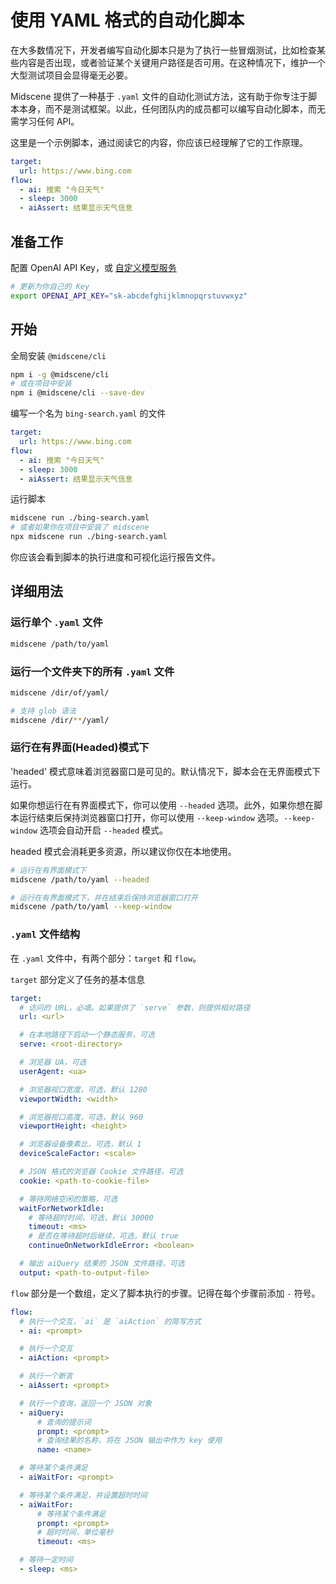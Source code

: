 # 使用 YAML 格式的自动化脚本

在大多数情况下，开发者编写自动化脚本只是为了执行一些冒烟测试，比如检查某些内容是否出现，或者验证某个关键用户路径是否可用。在这种情况下，维护一个大型测试项目会显得毫无必要。

⁠Midscene 提供了一种基于 `.yaml` 文件的自动化测试方法，这有助于你专注于脚本本身，而不是测试框架。以此，任何团队内的成员都可以编写自动化脚本，而无需学习任何 API。

这里是一个示例脚本，通过阅读它的内容，你应该已经理解了它的工作原理。

```yaml
target:
  url: https://www.bing.com
flow:
  - ai: 搜索 "今日天气"
  - sleep: 3000
  - aiAssert: 结果显示天气信息
```

## 准备工作

配置 OpenAI API Key，或 [自定义模型服务](./model-provider.html)

```bash
# 更新为你自己的 Key
export OPENAI_API_KEY="sk-abcdefghijklmnopqrstuvwxyz"
```

## 开始

全局安装 `@midscene/cli` 

```bash
npm i -g @midscene/cli
# 或在项目中安装
npm i @midscene/cli --save-dev
```

编写一个名为 `bing-search.yaml` 的文件

```yaml
target:
  url: https://www.bing.com
flow:
  - ai: 搜索 "今日天气"
  - sleep: 3000
  - aiAssert: 结果显示天气信息
```

运行脚本

```bash
midscene run ./bing-search.yaml
# 或者如果你在项目中安装了 midscene
npx midscene run ./bing-search.yaml
```

你应该会看到脚本的执行进度和可视化运行报告文件。

## 详细用法

### 运行单个 `.yaml` 文件

```bash
midscene /path/to/yaml
```

### 运行一个文件夹下的所有 `.yaml` 文件

```bash
midscene /dir/of/yaml/

# 支持 glob 语法
midscene /dir/**/yaml/
```

### 运行在有界面(Headed)模式下

'headed' 模式意味着浏览器窗口是可见的。默认情况下，脚本会在无界面模式下运行。

如果你想运行在有界面模式下，你可以使用 `--headed` 选项。此外，如果你想在脚本运行结束后保持浏览器窗口打开，你可以使用 `--keep-window` 选项。`--keep-window` 选项会自动开启 `--headed` 模式。

headed 模式会消耗更多资源，所以建议你仅在本地使用。

```bash
# 运行在有界面模式下
midscene /path/to/yaml --headed

# 运行在有界面模式下，并在结束后保持浏览器窗口打开
midscene /path/to/yaml --keep-window
```

### `.yaml` 文件结构

在 `.yaml` 文件中，有两个部分：`target` 和 `flow`。

`target` 部分定义了任务的基本信息

```yaml
target:
  # 访问的 URL，必填。如果提供了 `serve` 参数，则提供相对路径
  url: <url>

  # 在本地路径下启动一个静态服务，可选
  serve: <root-directory>

  # 浏览器 UA，可选
  userAgent: <ua>

  # 浏览器视口宽度，可选，默认 1280
  viewportWidth: <width>

  # 浏览器视口高度，可选，默认 960
  viewportHeight: <height>

  # 浏览器设备像素比，可选，默认 1
  deviceScaleFactor: <scale>

  # JSON 格式的浏览器 Cookie 文件路径，可选
  cookie: <path-to-cookie-file>

  # 等待网络空闲的策略，可选
  waitForNetworkIdle:
    # 等待超时时间，可选，默认 30000
    timeout: <ms>
    # 是否在等待超时后继续，可选，默认 true
    continueOnNetworkIdleError: <boolean>

  # 输出 aiQuery 结果的 JSON 文件路径，可选
  output: <path-to-output-file>
```

`flow` 部分是一个数组，定义了脚本执行的步骤。记得在每个步骤前添加 `-` 符号。

```yaml
flow:
  # 执行一个交互，`ai` 是 `aiAction` 的简写方式
  - ai: <prompt>

  # 执行一个交互
  - aiAction: <prompt>

  # 执行一个断言
  - aiAssert: <prompt>

  # 执行一个查询，返回一个 JSON 对象
  - aiQuery:
      # 查询的提示词
      prompt: <prompt>
      # 查询结果的名称，将在 JSON 输出中作为 key 使用
      name: <name>

  # 等待某个条件满足
  - aiWaitFor: <prompt>

  # 等待某个条件满足，并设置超时时间
  - aiWaitFor:
      # 等待某个条件满足
      prompt: <prompt>
      # 超时时间，单位毫秒
      timeout: <ms>

  # 等待一定时间
  - sleep: <ms>
```
